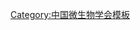 {{Navbox
| name   = 中国微生物学会第十一届理事会
| title  = [[中国微生物学会]]第十一届理事会
| above  = 2016年10月－
| bodyclass = hlist
| group1 = 理事长
| list1  = [[邓子新]]
| group2 = 副理事长
| list2  = 
* [[黄力|黄　力]]
* [[邵一鸣]]
* [[徐志凯]]
* [[杨瑞馥]]
* [[焦念志]]
* [[徐建国 (医学微生物学家)|徐建国]]
* [[张克勤]]
* [[王磊|王　磊]]
| group3 = 常务理事
| list3  = 
* [[才学鹏]]
* [[陈冠军]]
* [[陈向东]]
* [[程池|程　池]]
* [[邓子新]]
* [[丁家波]]
* [[东秀珠]]
* [[郭德银]]
* [[谷海瀛]]
* [[胡福泉]]
* [[黄力|黄　力]]
* [[霍军生]]
* [[焦念志]]
* [[金城|金　城]]
* [[李俊|李　俊]]
* [[李莉|李　莉]]
* [[李若瑜]]
* [[李越中]]
* [[梁争论]]
* [[刘波|刘　波]]
* [[刘文军]]
* [[倪健|倪　健]]
* [[覃重军]]
* [[邵一鸣]]
* [[谭华荣]]
* [[万康林]]
* [[王磊|王　磊]]
* [[吴清平]]
* [[夏立秋]]
* [[肖亚中]]
* [[徐建国 (医学微生物学家)|徐建国]]
* [[徐志凯]]
* [[杨海花]]
* [[杨谦|杨　谦]]
* [[杨瑞馥]]
* [[袁生|袁　生]]
* [[张克勤]]
* [[张瑞福]]
* [[张霆|张　霆]]
* [[周宁一]]
* [[庄英萍]]
| group4 = 秘书长
| list4  = [[东秀珠]]
| group5 = 副秘书长
| list5  = 
* [[杨海花]]（常务）
* [[肖亚中]]
* [[丁家波]]
| group6 = 顾问
| list6  = 
* {{Box|[[陈文新]]}}
* [[方荣祥]]
* [[李季伦]]
* [[闻玉梅]]
* [[杨胜利]]
* [[曾毅 (病毒学家)|{{Box|曾　毅}}]]
* [[赵国屏]]
* [[郑儒永]]
* [[蔡永峰]]
* [[冯忠武]]
* [[郭俊 (生物学家)|郭　俊]]
* [[曲音波]]
* [[王军志]]
* [[肖昌松]]
* [[张林|张　林]]
| below  = 标注：{{Box|任内逝世}}
}}<noinclude>
{{collapsible option}}
[[Category:中国微生物学会模板]]
</noinclude>